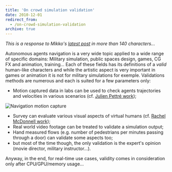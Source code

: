 ```yaml
---
title: 'On crowd simulation validation'
date: 2010-12-01
redirect_from:
  - /on-crowd-simulation-validation
archive: true
---
```


_This is a response to Mikko's
[latest post](http://digestingduck.blogspot.com/2010/12/style-vs-technique.html)
in more than 140 characters..._

Autonomous agents navigation is a very wide topic applied to a wide range of
specific domains: Military simulation, public spaces design, games, CG FX and
animation, training... Each of these fields has its definitions of a _valid_
human-like characters and while the artistic aspect is very important in games
or animation it is not for military simulations for exemple. Validations methods
are numerous and each is suited for a few parameters only:

- Motion captured data in labs can be used to check agents trajectories and
  velocities in various scenarios (cf.
  [Julien Pettré work](http://www.irisa.fr/bunraku/GENS/jpettre/));

![Navigation motion capture](./validation-bunraku.jpeg)

- Survey can evaluate various visual aspects of virtual humans (cf.
  [Rachel McDonnell work](http://gv2.cs.tcd.ie/mcdonner/));
- Real world video footage can be treated to validate a simulation output;
- Hand measured flows (e.g. number of pedestrians per minutes passing through a
  door) can validate some aspects too;
- but most of the time though, the only validation is the expert's opinion
  (movie director, military instructor...).

Anyway, in the end, for real-time use cases, validity comes in consideration
only after CPU/GPU/memory usage...
